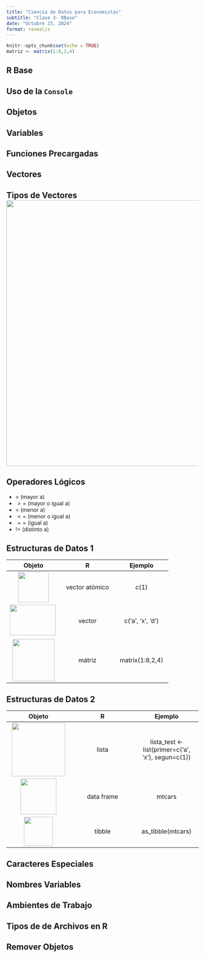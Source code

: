 ```yaml
---
title: "Ciencia de Datos para Economistas"
subtitle: "Clase 3- RBase"
date: "Octubre 23, 2024"
format: revealjs
---
```


```r
knitr::opts_chunk$set(echo = TRUE)
matriz <- matrix(1:8,2,4)
```

## R Base

## Uso de la `Console`

## Objetos

## Variables

## Funciones Precargadas

## Vectores

## Tipos de Vectores![](images/%20clase_3/vectores.png){width="696"}

## 

## Operadores Lógicos

-   $>$ (mayor a)
-   $>=$ (mayor o igual a)
-   $<$ (menor a)
-   $<=$ (menor o igual a)
-   $==$ (igual a)
-   $!=$ (distinto a)

## Estructuras de Datos 1

| Objeto | R | Ejemplo |
|:--:|:--:|:--:|
| ![](images/%20clase_3/atomo.png){width="80"} | vector atómico | c(1) |
| ![](images/%20clase_3/molecula.png){width="120" height="80"} ️ | vector | c('a', 'x', 'd') |
| ![](images/%20clase_3/molecula2.png){width="110"} | mátriz | matrix(1:8,2,4) |

## Estructuras de Datos 2

| Objeto | R | Ejemplo |
|:--:|:--:|:--:|
| ![](images/%20clase_3/polimero.png){width="140"} | lista | lista_test \<- list(primer=c('a', 'x'), segun=c(1)) |
| ![](images/%20clase_3/virus.png){width="94"} | data frame | mtcars |
| ![](images/%20clase_3/proteina.png){width="76"} | tibble | as_tibble(mtcars) |

## Caracteres Especiales

## Nombres Variables

## Ambientes de Trabajo

## Tipos de de Archivos en R

## Remover Objetos
